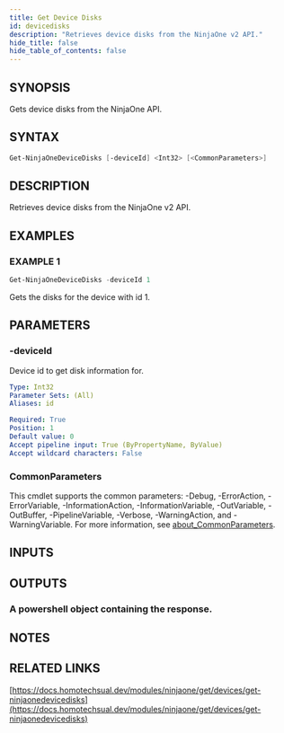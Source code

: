 ```yaml
---
title: Get Device Disks
id: devicedisks
description: "Retrieves device disks from the NinjaOne v2 API."
hide_title: false
hide_table_of_contents: false
---
```


## SYNOPSIS

Gets device disks from the NinjaOne API.

## SYNTAX

```powershell
Get-NinjaOneDeviceDisks [-deviceId] <Int32> [<CommonParameters>]
```

## DESCRIPTION

Retrieves device disks from the NinjaOne v2 API.

## EXAMPLES

### EXAMPLE 1

```powershell
Get-NinjaOneDeviceDisks -deviceId 1
```

Gets the disks for the device with id 1.

## PARAMETERS

### -deviceId

Device id to get disk information for.

```yaml
Type: Int32
Parameter Sets: (All)
Aliases: id

Required: True
Position: 1
Default value: 0
Accept pipeline input: True (ByPropertyName, ByValue)
Accept wildcard characters: False
```

### CommonParameters

This cmdlet supports the common parameters: -Debug, -ErrorAction, -ErrorVariable, -InformationAction, -InformationVariable, -OutVariable, -OutBuffer, -PipelineVariable, -Verbose, -WarningAction, and -WarningVariable. For more information, see [about_CommonParameters](http://go.microsoft.com/fwlink/?LinkID=113216).

## INPUTS

## OUTPUTS

### A powershell object containing the response.

## NOTES

## RELATED LINKS

[https://docs.homotechsual.dev/modules/ninjaone/get/devices/get-ninjaonedevicedisks](https://docs.homotechsual.dev/modules/ninjaone/get/devices/get-ninjaonedevicedisks)
